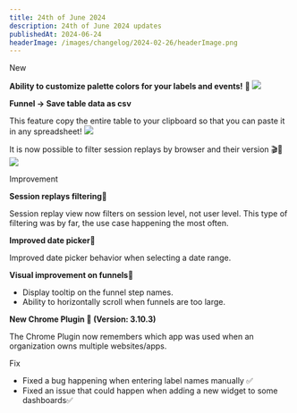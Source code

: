 ```yaml
---
title: 24th of June 2024
description: 24th of June 2024 updates
publishedAt: 2024-06-24
headerImage: /images/changelog/2024-02-26/headerImage.png
---
```


<Badge variant="noLink" className="m-0">
  <span>New</span>
</Badge>

**Ability to customize palette colors for your labels and events!** 🎨
![](/images/changelog/2024-06-24/1.png)

**Funnel → Save table data as csv**

This feature copy the entire table to your clipboard so that you can paste it in any spreadsheet!
![](/images/changelog/2024-06-24/2.png)

It is now possible to filter session replays by browser and their version 🎬🍿
![](/images/changelog/2024-06-24/3.png)


<Badge variant="noLink" className="m-0">
  <span>Improvement</span>
</Badge>

**Session replays filtering**🍿

Session replay view now filters on session level, not user level. This type of filtering was by far, the use case happening the most often.

**Improved date picker**📅

Improved date picker behavior when selecting a date range.


**Visual improvement on funnels**👀
- Display tooltip on the funnel step names.
- Ability to horizontally scroll when funnels are too large.

**New Chrome Plugin 🙌 (Version: 3.10.3)**

The Chrome Plugin now remembers which app was used when an organization owns multiple websites/apps.

<Badge variant="noLink" className="m-0">
  <span>Fix</span>
</Badge>

- Fixed a bug happening when entering label names manually ✅
- Fixed an issue that could happen when adding a new widget to some dashboards✅


